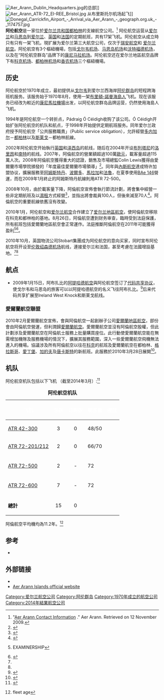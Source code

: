 {{Infobox Airline
|airline=阿伦航空 <br> Aer Arann
|logo=Aer arann regional logo.svg|logo_size=250px
|IATA=RE
|ICAO=REA
|callsign=AER ARANN
|parent=Aer Arann
|founded=1970 （[[戈尔韦|戈尔韦]]）
|ceased=2014年3月19日
|headquarters=[[爱尔兰|爱尔兰]][[都柏林|都柏林]]
|key_people=<div>
*Paul Schütz ([[CEO|CEO]])
*Pádraig Ó Céidigh (总裁)
| bases = <div>
*[[戈尔韦机场|戈尔韦机场]]
*[[马恩岛机场|马恩岛机场]]
*[[沃特福德机场|沃特福德机场]]
| frequent_flyer =Silver Club
|fleet_size=17
|destinations=25
|website= http://www.aerarann.com
|}}
[[File:Aer_Arann_Dublin_Headquarters.jpg|thumb]]的总部]]
[[File:Aer_Arann_ATR-72_EI-REE_Bristol.jpg|thumb]] 从布里斯托尔机场起飞]]
[[File:Donegal_Carrickfin_Airport_-_Arrival_via_Aer_Arann_-_geograph.org.uk_-_1174757.jpg|thumb]]
'''阿伦航空'''是一家位於[[爱尔兰共和国|爱尔兰共和国]][[都柏林|都柏林]]的支線航空公司。<ref>"[http://www.aerarann.com/about_us/contact.htm Aer Arann Contact Information] {{webarchive|url=https://archive.is/20120530074336/http://www.aerarann.com/about_us/contact.htm |date=2012-05-30 }}." Aer Arann. Retrieved on 12 November 2009.</ref> 阿伦航空运营从[[爱尔兰|爱尔兰]]和[[马恩岛|马恩岛]]到[[爱尔兰|爱尔兰]]、[[英国|英国]]和[[法国|法国]]的定期航班，共有17架飞机。阿伦航空从成立時只有只有一架飞机，現扩展为爱尔兰第三大航空公司，仅次于[[瑞安航空|瑞安航空]]和 [[爱尔兰航空|爱尔兰航空]]。阿伦航空有3个樞紐機場，包括[[戈尔韦机场|戈尔韦机场]]、[[马恩岛机场|马恩岛机场]]和[[沃特福德机场|沃特福德机场]]，以及在“阿伦航空群岛”品牌下的[[康尼马拉机场|康尼马拉机场]]。阿伦航空还在爱尔兰地區航空品牌下有[[科克机场|科克机场]]、[[都柏林机场|都柏林机场]]和[[香农机场|香农机场]]三个樞紐機場。

==历史==
阿伦航空於1970年成立，最初提供从[[戈尔韦|戈尔韦]]到爱尔兰西海岸[[阿伦群岛|阿伦群岛]]的短程跨海班机服务。该服务始于1970年8月，使用一架[[布里頓-諾曼海島人|布里頓-諾曼海島人]]飞机。现在该服务已经改为較近的[[康尼馬拉機場|康尼馬拉機場]]出发，以阿伦航空群岛品牌运营，仍然使用海島人飞机。

1994年是阿伦航空一个转折点，Pádraig Ó Céidigh收购了该公司。Ó Céidigh开始扩张阿伦航空的机队和航点，于1998年开始提供定期航班服务。同年爱尔兰政府授予阿伦航空「公共服務職責」（Public service obligation），允許經營[[多内加尔|多内加尔]]－[[都柏林|都柏林]]以及[[斯莱戈|斯莱戈]]－都柏林航線。

2002年阿伦航空开始執行[[英国|英国]]和[[泽西岛|泽西岛]]的航线，随后在2004年开设[[布列塔尼|布列塔尼]]的[[洛里昂|洛里昂]]和[[南特|南特]]的航线。2007年，阿倫航空的營業額超過100萬[[歐元|歐元]]，載客量超過115萬人次。2008年阿倫航空獲得重大的認證，銷售及市場總監Colin Lewis獲得由愛爾蘭市場學院頒發的「年度最佳愛爾蘭市場領導」<ref>{{cite web |url=http://www.aimawards.ie/2008/finalists/12marketingleader.htm |title=存档副本 |accessdate=2013-03-31  |deadurl=yes |archiveurl=https://web.archive.org/web/20120218133616/http://www.aimawards.ie/2008/finalists/12marketingleader.htm |archivedate=2012-02-18 }}</ref>。同年與[[內斯航空|內斯航空]]達成特许加盟协议，擴展服務至[[阿姆斯特丹|阿姆斯特丹]]、[[波爾多|波爾多]]、[[馬拉加|馬拉加]]和[[法魯|法魯]]，在夏季使用[[BAe_146|BAe 146]]營運，而在2009年1月終止的阿姆斯特丹航線則用ATR 72-500。

2008年10月，由於載客量下降，阿倫航空宣佈會執行節流計劃，將會集中經營一些非定期航班及以[[濕租|濕租]]方式經營<ref>{{Cite web |url=http://www.aerarann.com/about_us/news.htm#201008 |title=Aer Arann announces cost reduction programme |access-date=2011-06-26 |archive-url=https://wayback.archive-it.org/10702/20110221201544/http://www.aerarann.com/about_us/news.htm#201008 |archive-date=2011-02-21 |dead-url=yes }}</ref>，並指出將會裁員100人，但後來減至70人<ref>{{Cite web |url=http://www.aerarann.com/about_us/news.htm#271108 |title=Aer Arann completes review of operations Jobs saved - some route changes |access-date=2011-06-26 |archive-url=https://wayback.archive-it.org/10702/20110221201544/http://www.aerarann.com/about_us/news.htm#271108 |archive-date=2011-02-21 |dead-url=yes }}</ref>。阿倫航空的重要航線依舊沒有改變。

2010年1月，阿伦航空和[[爱尔兰航空|爱尔兰航空]]合作建立了[[爱尔兰地區航空|爱尔兰地區航空]]，使阿倫航空移除在科克和都林柏的基地。8月26日，阿倫航空遭到财务审查，臨時受到法庭保護，所有航班包括愛爾蘭地區航空會正常運作。法庭推斷阿倫航空在2011年可能獲得盈利<ref>{{cite web |url=http://www.aerarann.com/about_us/news.htm |title=存档副本 |accessdate=2011-02-21  |deadurl=yes |archiveurl=https://web.archive.org/web/20051210025101/http://www.aerarann.com/about_us/news.htm |archivedate=2005-12-10 }} EXAMINERSHIP</ref><ref>{{Cite web |url=http://www.rte.ie/news/2010/0908/aerarann.html |title=HEARING ON 08/09/10. |accessdate=2011-06-26 |archive-date=2011-03-14 |archive-url=https://web.archive.org/web/20110314063007/http://www.rte.ie/news/2010/0908/aerarann.html |dead-url=no }}</ref>。

2010年10月，英国物流公司Stobart集團成为阿伦航空的意向买家，同时宣布阿伦航空将开设至[[伦敦绍森德机场|伦敦绍森德机场]]航线，連接爱尔兰和法国，甚至考慮在法國增設基地。<ref name="sbpost" /><ref name="sstandard" />

==航点==
*2009年1月15日，阿布扎比的[[阿提哈德航空|阿提哈德航空]]與阿伦航空签订了[[代码共享协议|代码共享协议]]，使戈尔韦和马恩岛的旅客可以以阿提哈德航空的名义飞往阿布扎比。<ref name="etihad codeshare">{{Cite news|url=http://www.independent.ie/business/irish/aer-arann-teams-up-with-etihad-1603889.html|title=Aer Arann teams up with Etihad|last=Noonan|first=Laura|date=2009-01-16|publisher=Irish Independent|accessdate=2009-10-12|archive-date=2009-01-17|archive-url=https://web.archive.org/web/20090117050001/http://www.independent.ie/business/irish/aer-arann-teams-up-with-etihad-1603889.html|dead-url=no}}</ref>后来代码共享扩展至Ireland West Knock和斯莱戈航线。

===愛爾蘭航空聯盟===
2010年2月愛爾蘭航空宣佈，會與阿倫航空一起創辦子公司[[愛爾蘭地區航空|愛爾蘭地區航空]]，部份會由阿倫航空營運，但利潤歸[[愛爾蘭航空|愛爾蘭航空]]。愛爾蘭航空並沒有阿倫航空股權，但此計劃涉及愛爾蘭航空在阿倫航士服務上批量購買座位。此行動使愛爾蘭航空能在無需增加機隊及服務機場的情況下，擴展其服務範圍，深入一些愛爾蘭航空飛機無法進入的機場。協議涉及所有阿倫航空以往在[[科克|科克]]的航班及愛爾蘭航空在都柏林、[[格拉斯哥|格拉斯哥]]、[[愛丁堡|愛丁堡]]、[[加的夫|加的夫]]及[[唐卡斯特|唐卡斯特]]的新航班。此服務於2010年3月28日展開<ref>{{Cite web |url=http://www.rte.ie/news/2010/0202/aerlingus-business.html |title=存档副本 |accessdate=2011-06-26 |archive-date=2011-03-11 |archive-url=https://web.archive.org/web/20110311124108/http://www.rte.ie/news/2010/0202/aerlingus-business.html |dead-url=no }}</ref>。

==机队==
阿伦航空机队包括以下飞机 （截至2014年3月）:<ref>{{cite web |url=http://jethros.eu/fleets/fleet_listings/aer_arann.htm |title=存档副本 |accessdate=2011-06-26 |deadurl=yes |archiveurl=https://web.archive.org/web/20110102161118/http://jethros.eu/fleets/fleet_listings/aer_arann.htm |archivedate=2011-01-02 }}</ref>
<center>
{| class="toccolours" border="1" cellpadding="3" style="border-collapse:collapse"
|+ '''阿伦航空机队'''
|-bgcolor=#347235
!<font color="white">飞机</font>
!<font color="white">总数</font>
!<font color="white">订购数</font>
!<font color="white">載客量</font>
!<font color="white">備註</font>
|-
|[[ATR_42|ATR 42-300]]
|align="center"|3
|align="center"|0
|48/50
|
|-
|[[ATR_72|ATR 72-201/212]]
|align="center"|2
|align="center"|0
|66/70
|-
|-
|[[ATR_72#ATR_72–500|ATR 72-500]]
|align="center"|2
|align="center"|-
|72
|-
|-
|[[ATR_72|ATR 72-600]]
|align="center"|7
|align="center"|-
|72
|-
|-
|'''總計'''
|align="center"|15
|align="center"|0
|
!
|}
</center>
阿倫航空平均機均為11.2年。<ref>{{cite web |url=http://www.planespotters.net/Airline/Aer-Arann |title=存档副本 |accessdate=2011年6月26日 |deadurl=yes |archiveurl=https://web.archive.org/web/20110611113923/http://www.planespotters.net/Airline/Aer-Arann |archivedate=2011年6月11日 |df= }} fleet age</ref>

==参考==
{{Reflist|refs=
<ref name="sbpost">{{Cite news
  | last = Daly
  | first = Gavin
  | coauthors = Ian Kehoe
  | title = British firm is revealed as new backer of Aer Arann
  | newspaper = The Sunday Business Post
  | location = Dublin
  | date = 2010-10-10
  | url = http://www.sbpost.ie/news/british-firm-is-revealed-as-new-backer-of-aer-arann-52194.html
  | accessdate = 2010-10-11
  | archive-date = 2010-10-17
  | archive-url = https://web.archive.org/web/20101017000221/http://www.sbpost.ie/news/british-firm-is-revealed-as-new-backer-of-aer-arann-52194.html
  | dead-url = no
  }}</ref>
<ref name="sstandard">{{Cite news
  | title = Regular flights from Southend airport from next March
  | newspaper = Southend Standard
  | date = 2010-10-12
  | url = http://www.southendstandard.co.uk/news/8445333.Regular_flights_from_Southend_airport_from_next_March/
  | accessdate = 2010-10-15
  | archive-date = 2016-04-01
  | archive-url = https://web.archive.org/web/20160401182823/http://www.southendstandard.co.uk/news/8445333.regular_flights_from_southend_airport_from_next_march/
  | dead-url = no
  }}</ref>
}}

*{{Cite book|editor= Günter Endres |title= Flight International World Airlines 2010 |year=2010 |publisher= Reed Business Information |location= Sutton, Surrey, England |isbn= 978-1-898779-39-1}}

==外部链接==
{{Commonscat|Aer Arann|阿伦航空}}
*{{Official website|http://www.aerarann.com}}
*[https://web.archive.org/web/20200517192505/https://aerarannislands.ie/ Aer Arann Islands official website]

{{爱尔兰航空公司}}

[[Category:爱尔兰航空公司|Category:爱尔兰航空公司]]
[[Category:阿伦群岛|Category:阿伦群岛]]
[[Category:1970年成立的航空公司|Category:1970年成立的航空公司]]
[[Category:2014年結業航空公司|Category:2014年結業航空公司]]